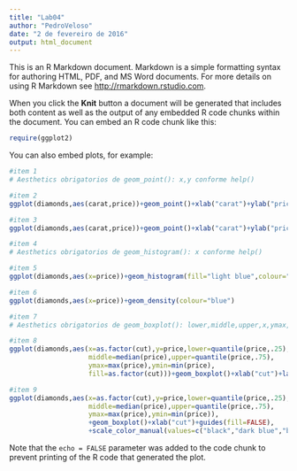 ```yaml
---
title: "Lab04"
author: "PedroVeloso"
date: "2 de fevereiro de 2016"
output: html_document
---
```


This is an R Markdown document. Markdown is a simple formatting syntax for authoring HTML, PDF, and MS Word documents. For more details on using R Markdown see <http://rmarkdown.rstudio.com>.

When you click the **Knit** button a document will be generated that includes both content as well as the output of any embedded R code chunks within the document. You can embed an R code chunk like this:

```r
require(ggplot2)
```

You can also embed plots, for example:

```r
#item 1
# Aesthetics obrigatorios de geom_point(): x,y conforme help()

#item 2
ggplot(diamonds,aes(carat,price))+geom_point()+xlab("carat")+ylab("price")

#item 3
ggplot(diamonds,aes(carat,price))+geom_point()+xlab("carat")+ylab("price")+facet_grid(clarity ~.)

#item 4
# Aesthetics obrigatorios de geom_histogram(): x conforme help()

#item 5
ggplot(diamonds,aes(x=price))+geom_histogram(fill="light blue",colour="white")

#item 6
ggplot(diamonds,aes(x=price))+geom_density(colour="blue")

#item 7
# Aesthetics obrigatorios de geom_boxplot(): lower,middle,upper,x,ymax,ymin

#item 8
ggplot(diamonds,aes(x=as.factor(cut),y=price,lower=quantile(price,.25),
                    middle=median(price),upper=quantile(price,.75),
                    ymax=max(price),ymin=min(price),
                    fill=as.factor(cut)))+geom_boxplot()+xlab("cut")+labs(fill="cut")

#item 9
ggplot(diamonds,aes(x=as.factor(cut),y=price,lower=quantile(price,.25),
                    middle=median(price),upper=quantile(price,.75),
                    ymax=max(price),ymin=min(price)),
                    +geom_boxplot()+xlab("cut")+guides(fill=FALSE),
                    +scale_color_manual(values=c("black","dark blue","blue","light blue","white"))

```

Note that the `echo = FALSE` parameter was added to the code chunk to prevent printing of the R code that generated the plot.
